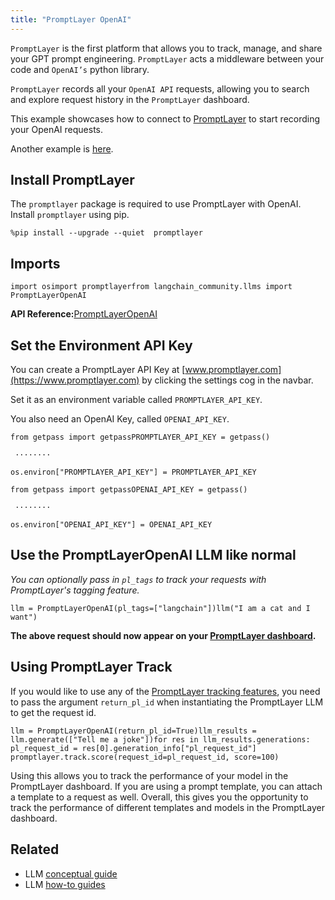 ```yaml
---
title: "PromptLayer OpenAI"
---
```


`PromptLayer` is the first platform that allows you to track, manage, and share your GPT prompt engineering. `PromptLayer` acts a middleware between your code and `OpenAI’s` python library.

`PromptLayer` records all your `OpenAI API` requests, allowing you to search and explore request history in the `PromptLayer` dashboard.

This example showcases how to connect to [PromptLayer](https://www.promptlayer.com) to start recording your OpenAI requests.

Another example is [here](/src/oss/integrations/providers/promptlayer).

## Install PromptLayer

The `promptlayer` package is required to use PromptLayer with OpenAI. Install `promptlayer` using pip.

```
%pip install --upgrade --quiet  promptlayer
```

## Imports

```
import osimport promptlayerfrom langchain_community.llms import PromptLayerOpenAI
```

**API Reference:**[PromptLayerOpenAI](https://python.langchain.com/api_reference/community/llms/langchain_community.llms.promptlayer_openai.PromptLayerOpenAI.html)

## Set the Environment API Key

You can create a PromptLayer API Key at [www.promptlayer.com](https://www.promptlayer.com) by clicking the settings cog in the navbar.

Set it as an environment variable called `PROMPTLAYER_API_KEY`.

You also need an OpenAI Key, called `OPENAI_API_KEY`.

```
from getpass import getpassPROMPTLAYER_API_KEY = getpass()
```

```
 ········
```

```
os.environ["PROMPTLAYER_API_KEY"] = PROMPTLAYER_API_KEY
```

```
from getpass import getpassOPENAI_API_KEY = getpass()
```

```
 ········
```

```
os.environ["OPENAI_API_KEY"] = OPENAI_API_KEY
```

## Use the PromptLayerOpenAI LLM like normal

*You can optionally pass in `pl_tags` to track your requests with PromptLayer's tagging feature.*

```
llm = PromptLayerOpenAI(pl_tags=["langchain"])llm("I am a cat and I want")
```

**The above request should now appear on your [PromptLayer dashboard](https://www.promptlayer.com).**

## Using PromptLayer Track

If you would like to use any of the [PromptLayer tracking features](https://magniv.notion.site/Track-4deee1b1f7a34c1680d085f82567dab9), you need to pass the argument `return_pl_id` when instantiating the PromptLayer LLM to get the request id.

```
llm = PromptLayerOpenAI(return_pl_id=True)llm_results = llm.generate(["Tell me a joke"])for res in llm_results.generations:    pl_request_id = res[0].generation_info["pl_request_id"]    promptlayer.track.score(request_id=pl_request_id, score=100)
```

Using this allows you to track the performance of your model in the PromptLayer dashboard. If you are using a prompt template, you can attach a template to a request as well. Overall, this gives you the opportunity to track the performance of different templates and models in the PromptLayer dashboard.

## Related

* LLM [conceptual guide](/src/oss/concepts/text_llms)
* LLM [how-to guides](/src/oss/how_to/#llms)
